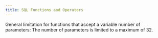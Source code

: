 ---
title: SQL Functions and Operators
---

General limitation for functions that accept a variable number of parameters: The number of parameters is
limited to a maximum of 32.